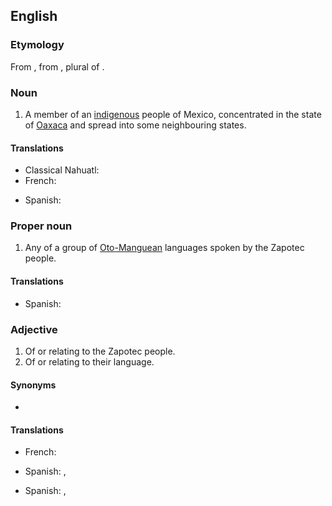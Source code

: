 ==English==
{{wikipedia}}

===Etymology===
From {{der|en|es|zapoteca}}, from {{etyl|nah|en}} {{m|nah|Tzapotēcah}}, plural of {{m|nah|Tzapotēcatl||inhabitant of the place of [[sapote]]}}.

===Noun===
{{en-noun|s|Zapotec}}

# A member of an [[indigenous]] people of Mexico, concentrated in the state of [[Oaxaca]] and spread into some neighbouring states.

====Translations====
{{trans-top|member of indigenous people of Mexico}}
* Classical Nahuatl: {{t|nci|Tzapotecatl}}
* French: {{t|fr|Zapothèque}}
{{trans-mid}}
* Spanish: {{t+|es|zapoteca|m}}
{{trans-bottom}}

===Proper noun===
{{en-proper noun}}

# Any of a group of [[Oto-Manguean]] languages spoken by the Zapotec people.

====Translations====
{{trans-top|any of a group of Oto-Manguean languages spoken by the Zapotec people}}
* Spanish: {{t+|es|zapoteco|m}}
{{trans-mid}}
{{trans-bottom}}

===Adjective===
{{en-adj|-}}

# Of or relating to the Zapotec people.
# Of or relating to their language.

====Synonyms====
* {{l|en|Zapotecan}}

====Translations====
{{trans-top|of or relating to the Zapotec people}}
* French: {{t|fr|zapothèque}}
{{trans-mid}}
* Spanish: {{t+|es|zapoteco|m}}, {{t+|es|zapoteca|f}}
{{trans-bottom}}

{{trans-top|of or relating to their language}}
* Spanish: {{t+|es|zapoteco|m}}, {{t+|es|zapoteca|f}}
{{trans-mid}}
{{trans-bottom}}